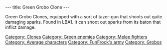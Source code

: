 ---
title: Green Grobo Clone
---

{{Enemy|
Name=Yellow Grobo Clone|
Image=Green_grobo_clone.JPG‎|
Level=Green|
Reaction=Moves sideways|
Recovery=0.7 seconds|
Rate=2 seconds|
Damage=Medium|
Range=Melee|
Speed=}}

Green Grobo Clones, equipped with a sort of tazer-gun that shoots out quite damaging sparks. Found in LBA1.
It can shoot out sparks from its baton that inflict damage. 
[[Category: Clones]]
[[Category: Green enemies]]
[[Category: Melee fighters]]
[[Category: Average characters]]
[[Category: FunFrock's army]]
[[Category: Grobos]]
